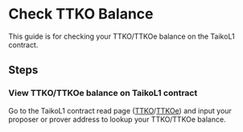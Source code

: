 
# Check TTKO Balance

This guide is for checking your TTKO/TTKOe balance on the TaikoL1 contract.

## Steps

<Steps>

### View TTKO/TTKOe balance on TaikoL1 contract

Go to the TaikoL1 contract read page ([TTKO](https://sepolia.etherscan.io/address/0x6375394335f34848b850114b66A49D6F47f2cdA8#readProxyContract#F10)/[TTKOe](https://explorer.test.taiko.xyz/address/0x4e7c942D51d977459108bA497FDc71ae0Fc54a00/read-proxy#address-tabs)) and input your proposer or prover address to lookup your TTKO/TTKOe balance.

</Steps>
